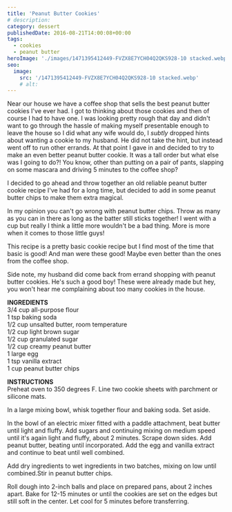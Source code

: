```yaml
---
title: 'Peanut Butter Cookies'
# description:
category: dessert
publishedDate: 2016-08-21T14:00:08+00:00
tags:
  - cookies
  - peanut butter
heroImage: './images/1471395412449-FVZX8E7YCH04Q2QKS928-10 stacked.webp'
seo:
  image:
    src: '/1471395412449-FVZX8E7YCH04Q2QKS928-10 stacked.webp'
    # alt:
---
```



<div class="sqs-html-content">
	<p>
		Near our house we have a coffee shop that sells the best peanut butter
		cookies I've ever had. I got to thinking about those cookies and then of
		course I had to have one. I was looking pretty rough that day and didn't
		want to go through the hassle of making myself presentable enough to leave
		the house so I did what any wife would do, I <em>subtly</em> dropped hints
		about wanting a cookie to my husband. He did not take the hint, but instead
		went off to run other errands. At that point I gave in and decided to try to
		make an even better peanut butter cookie. It was a tall order but what else
		was I going to do?! You know, other than putting on a pair of pants,
		slapping on some mascara and driving 5 minutes to the coffee shop? 
	</p>
</div>
<div
	class="image-block-outer-wrapper layout-caption-below design-layout-inline"
	data-test="image-block-inline-outer-wrapper"
>
	<figure class="sqs-block-image-figure intrinsic">
		<div
			class="image-block-wrapper"
			data-animation-role="image"
			data-animation-override=""
		>
			<div class="sqs-image-shape-container-element has-aspect-ratio">
				<Picture
					src={ContentImage1}
					alt="peanut butter cookies | sarah makes stuff"
				></Picture>
			</div>
		</div>
	</figure>
</div>
<div class="sqs-html-content">
	<p>
		I decided to go ahead and throw together an old reliable peanut butter
		cookie recipe I've had for a long time, but decided to add in some peanut
		butter chips to make them extra magical.
	</p>
</div>
<div
	class="image-block-outer-wrapper layout-caption-below design-layout-inline"
	data-test="image-block-inline-outer-wrapper"
>
	<figure class="sqs-block-image-figure intrinsic">
		<div
			class="image-block-wrapper"
			data-animation-role="image"
			data-animation-override=""
		>
			<div class="sqs-image-shape-container-element has-aspect-ratio">
				<Picture
					src={ContentImage2}
					alt="peanut butter cookies | sarah makes stuff"
				></Picture>
			</div>
		</div>
	</figure>
</div>
<div class="sqs-html-content">
	<p>
		In my opinion you can't go wrong with peanut butter chips. Throw as many as
		you can in there as long as the batter still sticks together! I went with a
		cup but really I think a little more wouldn't be a bad thing. More is more
		when it comes to those little guys! 
	</p>
</div>
<div
	class="image-block-outer-wrapper layout-caption-below design-layout-inline"
	data-test="image-block-inline-outer-wrapper"
>
	<figure class="sqs-block-image-figure intrinsic">
		<div
			class="image-block-wrapper"
			data-animation-role="image"
			data-animation-override=""
		>
			<div class="sqs-image-shape-container-element has-aspect-ratio">
				<Picture
					src={ContentImage3}
					alt="peanut butter cookies | sarah makes stuff"
				></Picture>
			</div>
		</div>
	</figure>
</div>
<div class="sqs-html-content">
	<p>
		This recipe is a pretty basic cookie recipe but I find most of the time that
		basic is good! And man were these good! Maybe even better than the ones from
		the coffee shop.
	</p>
	<p>
		Side note, my husband did come back from errand shopping with peanut butter
		cookies. He's such a good boy! These were already made but hey, you won't
		hear me complaining about too many cookies in the house. 
	</p>
</div>
<div
	class="image-block-outer-wrapper layout-caption-below design-layout-inline"
	data-test="image-block-inline-outer-wrapper"
>
	<figure class="sqs-block-image-figure intrinsic">
		<div
			class="image-block-wrapper"
			data-animation-role="image"
			data-animation-override=""
		>
			<div class="sqs-image-shape-container-element has-aspect-ratio">
				<Picture
					src={ContentImage4}
					alt="peanut butter cookies | sarah makes stuff"
				></Picture>
			</div>
		</div>
	</figure>
</div>
<div
	class="image-block-outer-wrapper layout-caption-below design-layout-inline"
	data-test="image-block-inline-outer-wrapper"
>
	<figure class="sqs-block-image-figure intrinsic">
		<div
			class="image-block-wrapper"
			data-animation-role="image"
			data-animation-override=""
		>
			<div class="sqs-image-shape-container-element has-aspect-ratio">
				<Picture
					src={ContentImage5}
					alt="peanut butter cookies | sarah makes stuff"
				></Picture>
			</div>
		</div>
	</figure>
</div>
<div
	class="image-block-outer-wrapper layout-caption-below design-layout-inline"
	data-test="image-block-inline-outer-wrapper"
>
	<figure class="sqs-block-image-figure intrinsic">
		<div
			class="image-block-wrapper"
			data-animation-role="image"
			data-animation-override=""
		>
			<div class="sqs-image-shape-container-element has-aspect-ratio">
				<Picture
					src={ContentImage6}
					alt="peanut butter cookies | sarah makes stuff"
				></Picture>
			</div>
		</div>
	</figure>
</div>
<div class="sqs-html-content">
	<p>
		<strong>INGREDIENTS</strong>
		<br />
		3/4 cup all-purpose flour
		<br />1 tsp baking soda
		<br />
		1/2 cup unsalted butter, room temperature
		<br />
		1/2 cup light brown sugar
		<br />
		1/2 cup granulated sugar
		<br />
		1/2 cup creamy peanut butter
		<br />1 large egg
		<br />1 tsp vanilla extract
		<br />1 cup peanut butter chips
	</p>
	<p>
		<strong>INSTRUCTIONS</strong>
		<br />
		Preheat oven to 350 degrees F. Line two cookie sheets with parchment or
		silicone mats.
	</p>
	<p>
		In a large mixing bowl, whisk together flour and baking soda. Set aside.
	</p>
	<p>
		In the bowl of an electric mixer fitted with a paddle attachment, beat
		butter until light and fluffy. Add sugars and continuing mixing on medium
		speed until it's again light and fluffy, about 2 minutes. Scrape down sides.
		Add peanut butter, beating until incorporated. Add the egg and vanilla
		extract and continue to beat until well combined.
	</p>
	<p>
		Add dry ingredients to wet ingredients in two batches, mixing on low until
		combined.Stir in peanut butter chips.
	</p>
	<p>
		Roll dough into 2-inch balls and place on prepared pans, about 2 inches
		apart. Bake for 12-15 minutes or until the cookies are set on the edges but
		still soft in the center. Let cool for 5 minutes before transferring. 
	</p>
</div>

